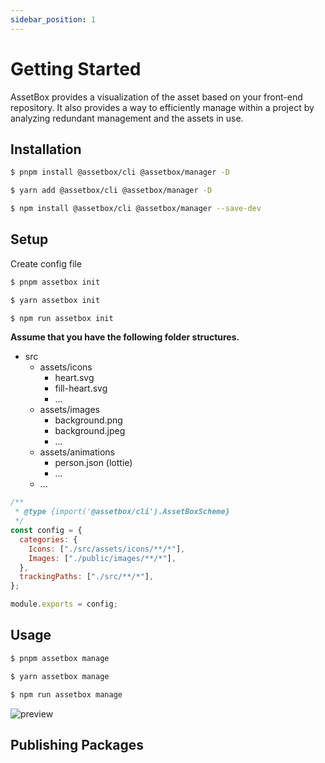 ```yaml
---
sidebar_position: 1
---
```



# Getting Started

AssetBox provides a visualization of the asset based on your front-end repository. It also provides a way to efficiently manage within a project by analyzing redundant management and the assets in use.


## Installation

<Tabs>
  <TabItem value="pnpm" label="pnpm" default>

```sh
$ pnpm install @assetbox/cli @assetbox/manager -D
```

  </TabItem>
  <TabItem value="yarn" label="yarn">

```sh
$ yarn add @assetbox/cli @assetbox/manager -D
```

  </TabItem>
  <TabItem value="npm" label="npm">

```sh
$ npm install @assetbox/cli @assetbox/manager --save-dev
```

  </TabItem>
</Tabs>

## Setup

Create config file

<Tabs>
  <TabItem value="pnpm" label="pnpm" default>

```sh
$ pnpm assetbox init
```

  </TabItem>
  <TabItem value="yarn" label="yarn">

```sh
$ yarn assetbox init
```

  </TabItem>
  <TabItem value="npm" label="npm">

```sh
$ npm run assetbox init
```

  </TabItem>
</Tabs>

**Assume that you have the following folder structures.**
* src
  * assets/icons
    * heart.svg
    * fill-heart.svg
    * ...
  * assets/images
    * background.png
    * background.jpeg
    * ...
  * assets/animations
    * person.json (lottie)
    * ...
  * ...


```js twoslash title='assetbox.config.cjs'
/**
 * @type {import('@assetbox/cli').AssetBoxScheme}
 */
const config = {
  categories: {
    Icons: ["./src/assets/icons/**/*"],
    Images: ["./public/images/**/*"],
  },
  trackingPaths: ["./src/**/*"],
};

module.exports = config;
```

## Usage

<Tabs>
  <TabItem value="pnpm" label="pnpm" default>

```sh
$ pnpm assetbox manage
```

  </TabItem>
  <TabItem value="yarn" label="yarn">

```sh
$ yarn assetbox manage
```

  </TabItem>
  <TabItem value="npm" label="npm">

```sh
$ npm run assetbox manage
```

  </TabItem>
</Tabs>

 <img
  alt="preview"
  src="https://user-images.githubusercontent.com/41789633/241983401-b6458ff1-f5a5-4f74-984d-f80b9dac83c2.png"
  />

## Publishing Packages

